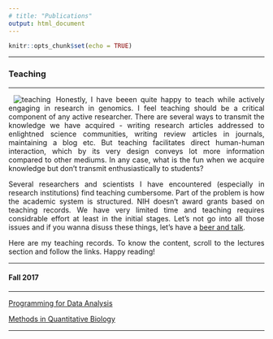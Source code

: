 ```yaml
---
# title: "Publications"
output: html_document
---
```


```r
knitr::opts_chunk$set(echo = TRUE)
```

<style>
body {
text-align: justify}
</style>

---

### Teaching

---

<img style="float: left;" src="teaching.jpg" alt="teaching" hspace="10"> Honestly, I have beeen quite happy to teach while actively engaging in research in genomics. I feel teaching should be a critical component of any active researcher. There are several ways to transmit the knowledge we have acquired - writing research articles addressed to enlightned science communities, writing review articles in journals, maintaining a blog etc. But teaching facilitates direct human-human interaction, which by its very design conveys lot more information compared to other mediums. In any case, what is the fun when we acquire knowledge but don't transmit enthusiastically to students? 

Several researchers and scientists I have encountered (especially in research institutions) find teaching cumbersome. Part of the problem is how the academic system is structured. NIH doesn't award grants based on teaching records. We have very limited time and teaching requires considrable effort at least in the initial stages. Let's not go into all those issues and if you wanna disuss these things, let's have a [beer and talk](outreach.html). 

Here are my teaching records. To know the content, scroll to the lectures section and follow the links. Happy reading!

---

#### Fall 2017

---

[Programming for Data Analysis](https://kannan-kasthuri.github.io/pda.html)

[Methods in Quantitative Biology](https://kannan-kasthuri.github.io/qmb.html)

---